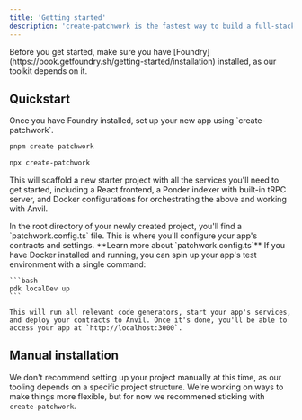 ```yaml
---
title: 'Getting started'
description: 'create-patchwork is the fastest way to build a full-stack Patchwork application, generating everything you need for a deployable onchain app in minutes.'
---
```


<Note>
Before you get started, make sure you have [Foundry](https://book.getfoundry.sh/getting-started/installation) installed, as our toolkit depends on it.
</Note>

## Quickstart

<Steps>

  <Step title="Initialize your app">
Once you have Foundry installed, set up your new app using `create-patchwork`.

<CodeGroup>

```bash pnpm
pnpm create patchwork
```
```bash npm
npx create-patchwork
```

</CodeGroup>

This will scaffold a new starter project with all the services you'll need to get started, including a React frontend, a Ponder indexer with built-in tRPC server, and Docker configurations for orchestrating the above and working with Anvil.


  </Step>

  <Step title="Configure your Patchwork config">
    In the root directory of your newly created project, you'll find a `patchwork.config.ts` file. This is where you'll configure your app's contracts and settings.
    <Card href="/pdk/configs">**Learn more about `patchwork.config.ts`**</Card>
  </Step>
  <Step title="Spin up test environment">
    If you have Docker installed and running, you can spin up your app's test environment with a single command:

    ```bash
    pdk localDev up
    ```

    This will run all relevant code generators, start your app's services, and deploy your contracts to Anvil. Once it's done, you'll be able to access your app at `http://localhost:3000`.
  </Step>
</Steps>

## Manual installation

We don't recommend setting up your project manually at this time, as our tooling depends on a specific project structure. We're working on ways to make things more flexible, but for now we recommened sticking with `create-patchwork`.